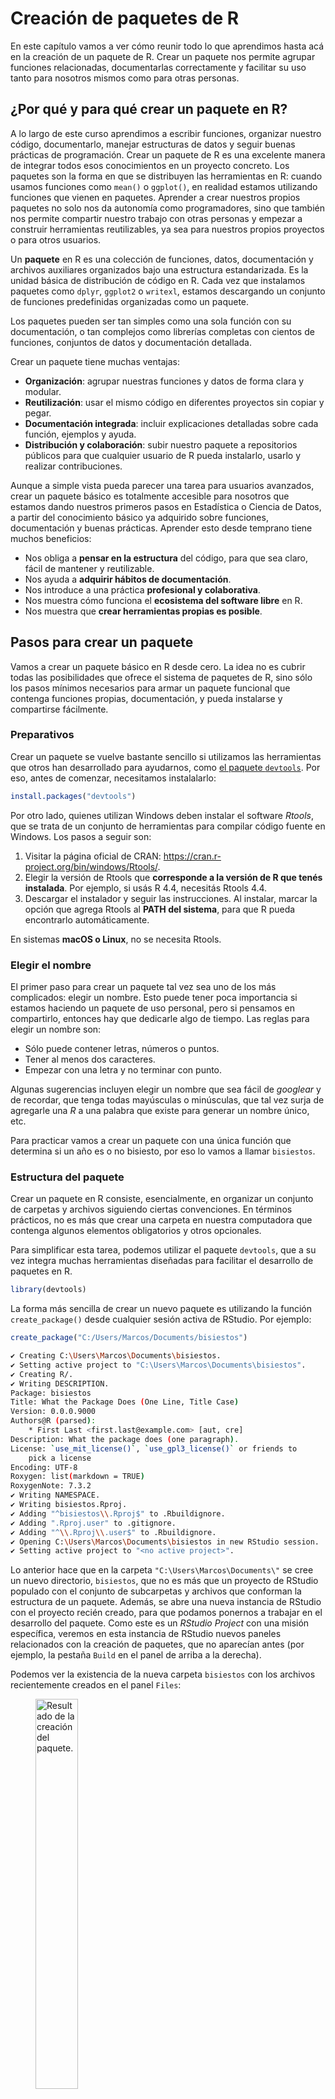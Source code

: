 ```{=latex}
\thispagestyle{primerapagina}
```

# Creación de paquetes de R

::: {.presentacion-capitulo data-latex=""}
En este capítulo vamos a ver cómo reunir todo lo que aprendimos hasta acá en la creación de un paquete de R. Crear un paquete nos permite agrupar funciones relacionadas, documentarlas correctamente y facilitar su uso tanto para nosotros mismos como para otras personas.
:::

## ¿Por qué y para qué crear un paquete en R?

A lo largo de este curso aprendimos a escribir funciones, organizar nuestro código, documentarlo, manejar estructuras de datos y seguir buenas prácticas de programación. Crear un paquete de R es una excelente manera de integrar todos esos conocimientos en un proyecto concreto. Los paquetes son la forma en que se distribuyen las herramientas en R: cuando usamos funciones como `mean()` o `ggplot()`, en realidad estamos utilizando funciones que vienen en paquetes. Aprender a crear nuestros propios paquetes no solo nos da autonomía como programadores, sino que también nos permite compartir nuestro trabajo con otras personas y empezar a construir herramientas reutilizables, ya sea para nuestros propios proyectos o para otros usuarios.


::: {.concepto data-latex=""}
Un **paquete** en R es una colección de funciones, datos, documentación y archivos auxiliares organizados bajo una estructura estandarizada. Es la unidad básica de distribución de código en R. Cada vez que instalamos paquetes como `dplyr`, `ggplot2` o `writexl`, estamos descargando un conjunto de funciones predefinidas organizadas como un paquete.

Los paquetes pueden ser tan simples como una sola función con su documentación, o tan complejos como librerías completas con cientos de funciones, conjuntos de datos y documentación detallada.
:::

Crear un paquete tiene muchas ventajas:

* **Organización**: agrupar nuestras funciones y datos de forma clara y modular.
* **Reutilización**: usar el mismo código en diferentes proyectos sin copiar y pegar.
* **Documentación integrada**: incluir explicaciones detalladas sobre cada función, ejemplos y ayuda.
* **Distribución y colaboración**: subir nuestro paquete a repositorios públicos para que cualquier usuario de R pueda instalarlo, usarlo y realizar contribuciones.

Aunque a simple vista pueda parecer una tarea para usuarios avanzados, crear un paquete básico es totalmente accesible para nosotros que estamos dando nuestros primeros pasos en Estadística o Ciencia de Datos, a partir del conocimiento básico ya adquirido sobre funciones, documentación y buenas prácticas. Aprender esto desde temprano tiene muchos beneficios:

* Nos obliga a **pensar en la estructura** del código, para que sea claro, fácil de mantener y reutilizable.
* Nos ayuda a **adquirir hábitos de documentación**.
* Nos introduce a una práctica **profesional y colaborativa**.
* Nos muestra cómo funciona el **ecosistema del software libre** en R.
* Nos muestra que **crear herramientas propias es posible**.

## Pasos para crear un paquete

Vamos a crear un paquete básico en R desde cero. La idea no es cubrir todas las posibilidades que ofrece el sistema de paquetes de R, sino sólo los pasos mínimos necesarios para armar un paquete funcional que contenga funciones propias, documentación, y pueda instalarse y compartirse fácilmente.

### Preparativos

Crear un paquete se vuelve bastante sencillo si utilizamos las herramientas que otros han desarrollado para ayudarnos, como [el paquete `devtools`](https://devtools.r-lib.org/). Por eso, antes de comenzar, necesitamos instalalarlo:

```r
install.packages("devtools")
```

Por otro lado, quienes utilizan Windows deben instalar el software *Rtools*, que se trata de un conjunto de herramientas para compilar código fuente en Windows.  Los pasos a seguir son:

1. Visitar la página oficial de CRAN: [https://cran.r-project.org/bin/windows/Rtools/](https://cran.r-project.org/bin/windows/Rtools/).
2. Elegir la versión de Rtools que **corresponde a la versión de R que tenés instalada**. Por ejemplo, si usás R 4.4, necesitás Rtools 4.4.
3. Descargar el instalador y seguir las instrucciones. Al instalar, marcar la opción que agrega Rtools al **PATH del sistema**, para que R pueda encontrarlo automáticamente.

En sistemas **macOS o Linux**, no se necesita Rtools.

### Elegir el nombre

El primer paso para crear un paquete tal vez sea uno de los más complicados: elegir un nombre. Esto puede tener poca importancia si estamos haciendo un paquete de uso personal, pero si pensamos en compartirlo, entonces hay que dedicarle algo de tiempo. Las reglas para elegir un nombre son:

-   Sólo puede contener letras, números o puntos.
-   Tener al menos dos caracteres.
-   Empezar con una letra y no terminar con punto.

Algunas sugerencias incluyen elegir un nombre que sea fácil de *googlear* y de recordar, que tenga todas mayúsculas o minúsculas, que tal vez surja de agregarle una *R* a una palabra que existe para generar un nombre único, etc.

Para practicar vamos a crear un paquete con una única función que determina si un año es o no bisiesto, por eso lo vamos a llamar `bisiestos`.

### Estructura del paquete

Crear un paquete en R consiste, esencialmente, en organizar un conjunto de carpetas y archivos siguiendo ciertas convenciones. En términos prácticos, no es más que crear una carpeta en nuestra computadora que contenga algunos elementos obligatorios y otros opcionales.

Para simplificar esta tarea, podemos utilizar el paquete `devtools`, que a su vez integra muchas herramientas diseñadas para facilitar el desarrollo de paquetes en R.

```r
library(devtools)
```

La forma más sencilla de crear un nuevo paquete es utilizando la función `create_package()` desde cualquier sesión activa de RStudio. Por ejemplo:

```r
create_package("C:/Users/Marcos/Documents/bisiestos")
```

```bash         
✔ Creating C:\Users\Marcos\Documents\bisiestos.
✔ Setting active project to "C:\Users\Marcos\Documents\bisiestos".
✔ Creating R/.
✔ Writing DESCRIPTION.
Package: bisiestos
Title: What the Package Does (One Line, Title Case)
Version: 0.0.0.9000
Authors@R (parsed):
    * First Last <first.last@example.com> [aut, cre]
Description: What the package does (one paragraph).
License: `use_mit_license()`, `use_gpl3_license()` or friends to
    pick a license
Encoding: UTF-8
Roxygen: list(markdown = TRUE)
RoxygenNote: 7.3.2
✔ Writing NAMESPACE.
✔ Writing bisiestos.Rproj.
✔ Adding "^bisiestos\\.Rproj$" to .Rbuildignore.
✔ Adding ".Rproj.user" to .gitignore.
✔ Adding "^\\.Rproj\\.user$" to .Rbuildignore.
✔ Opening C:\Users\Marcos\Documents\bisiestos in new RStudio session.
✔ Setting active project to "<no active project>".
```

Lo anterior hace que en la carpeta `"C:\Users\Marcos\Documents\"` se cree un nuevo directorio, `bisiestos`, que no es más que un proyecto de RStudio populado con el conjunto de subcarpetas y archivos que conforman la estructura de un paquete. Además, se abre una nueva instancia de RStudio con el proyecto recién creado, para que podamos ponernos a trabajar en el desarrollo del paquete. Como este es un *RStudio Project* con una misión específica, veremos en esta instancia de RStudio nuevos paneles relacionados con la creación de paquetes, que no aparecían antes (por ejemplo, la pestaña `Build` en el panel de arriba a la derecha).

Podemos ver la existencia de la nueva carpeta `bisiestos` con los archivos recientemente creados en el panel `Files`:

![Resultado de la creación del paquete.](../imagenes/teoria_unidad_6/crear.png){fig-align="center" width="40%"}

Algunos componentes creados en la carpeta del paquete son importantes, mientras que por ahora podemos ignorar a otros. Los importantes son:

-   Archivo `DESCRIPTION`: describe el contenido del paquete y establece cómo el paquete se va a relacionar con otros.
-   Carpeta `R`: contiene el o los archivos de código de R con las funciones del paquete.
-   Archivo `NAMESPACE`: declara qué funciones nuestro paquete pone a disposición de los usuarios y de qué funciones de otros paquetes hace uso el nuestro, es decir, organiza las cosas para que R pueda encontrar todo lo que necesita cuando usa nuestro paquete.

Los que podemos ignorar son:

-   `bisiestos.Rproj`: guarda las opciones de configuración elegidas para el proyecto y sirve para abrirlo directamente desde el explorador de archivos de la compu como acceso directo.
-   `.Rproj.user`: carpeta oculta usada internamente por RStudio para guardar archivos temporarios.
-   `.gitignore`: archivo oculto que lista todos los archivos de R y RStudio que no deberían ser rastreados por un software llamado *git*, que no utilizaremos.

### Escribir las funciones del paquete

Las funciones del paquete se escriben en scripts `.R` dentro de la carpeta `R/`, una por archivo o agrupadas por tema. Nuestro paquete `bisiestos` tendrá un único script llamado `funciones.R`. Podemos crearlo a mano y guardarlo en la carpeta R, o dejar que todo se haga automáticamente si ejecutamos:

```r
library(devtools)
use_r("funciones")
```

``` 
☐ Modify R/funciones.R.
```

Vamos a agregar el código para la creación de una función llamada `es_bisiesto()` que determina si un año provisto es bisiesto o no. Pegamos lo siguiente en el script y lo guardamos:

```r
#' La función es_bisiesto
#' 
#' Esta función analiza si el año o los años provistos son bisiestos o no. Los
#' años bisiestos ocurren cada 4 años, excepto los terminados en 00, los cuales
#' son bisiestos sólo si son divisibles por 400. Es decir, los años como 1600,
#' 1700, 1800 son bisiestos si son divisibles por 400. Por ejemplo, el año 1900
#' no fue bisiesto a pesar de ser divisible por 4, pero el año 2000 sí lo fue
#' por ser divisible por 400. Entonces, para que un año dado sea bisiesto, se
#' debe cumplir una de las siguientes condiciones: el año es divisible por 4
#' pero no divisible por 100, o el año es divisible por 400.
#'
#' @param x vector numérico de largo mayor o igual a 1 con los años a evaluar.
#'   Por default, toma el año actual.
#'
#' @return vector lógico de igual largo que `x` y nombrado con los elementos de
#' `x`, con valor `TRUE` en cada si el correspondiente año indicado en `x` es
#' bisiesto y `FALSE` en caso contrario.
#' 
#' @details Si `x` contiene valores no enteros, se toma su parte entera. Esta
#'   función sirve para los años antes de Cristo, si se los considera bajo la
#'   numeración astronómica de los años (incluye un año 0 y luego cuenta en
#'   negativo, por ejemplo, el año 0 es 1 AC o el año -1 es 2 AC.).
#'   
#' @seealso \url{https://es.wikipedia.org/wiki/Año_bisiesto}
#'
#' @examples
#' es_bisiesto(2019)
#' es_bisiesto(2020)
#' rtdo <- es_bisiesto(2020:2025)
#' rtdo
#' es_bisiesto(0)
#' es_bisiesto(-1:-5)
#' 
#' @export
#' 
es_bisiesto <- function(x = as.integer(format(Sys.Date(), "%Y"))) {

	# Chequear argumento
	stopifnot(is.numeric(x))
	x <- as.integer(x)

	# Determinar si es bisiesto
	rtdo <- ((x %% 4 == 0) & (x %% 100 != 0)) | (x %% 400 == 0)
	names(rtdo) <- x

	# Devolver años bisiestos
	return(rtdo)
}
```

Notemos que antes de la definición de la función hemos incluido la documentación bajo el formato *roxygen*. En la [@sec-factorial] discutimos por qué es importante documentar nuestras funciones. En el contexto de la creación de un paquete, se vuelve aún más importante porque se trata de la información que permite generar las páginas del menú de *Ayuda*. Volvé a leer la [@sec-factorial] para repasar cómo generar de forma automática la estructura de la documentación con *roxygen* y para qué se usa cada *tag* o etiqueta.

Una de ellas es muy importante y no la habíamos usado antes: `@export`. Se usa para indicar que esta función tiene que estar disponible cuando alguien cargue el paquete con `library()`. Un paquete guarda funciones para que las aprovechen los usuarios y las mismas deben tener esta etiqueta. No obstante, tal vez estas funciones internamente llaman a otras funciones auxiliares que creemos conveniente diseñar y que no hace falta que estén a disposición de los usuarios. Esas funciones internas no llevan la etiqueta `@export`.

### Probar nuestro código

Seguramente nos interese ir probando nuestras funciones a medida que las estamos desarrollando o cuando creemos que las hemos finalizado. Es decir, nos interesa tenerlas disponibles en nuestro ambiente de trabajo para poder usarlas. Para "cargar" todo el contenido del paquete que estamos desarrollando, `devtools` nos ofrece la función `load_all()`, o su atajo `ctrl + shift + l`. Su efecto es como el de correr `source()` con todos y cada uno de los scripts guardados en la carpeta `R/`, de una forma cuidadosa para que nuestro código funcione y podamos probarlo.

```r
load_all()
```

```         
ℹ Loading bisiestos
```

Como resultado, todas las funciones definidas están listas para ser usadas (aunque no las veamos en el *global environment*):

```r
es_bisiesto <- function(x = as.integer(format(Sys.Date(), "%Y"))) {

	# Chequear argumento
	stopifnot(is.numeric(x))
	x <- as.integer(x)

	# Determinar si es bisiesto
	rtdo <- ((x %% 4 == 0) & (x %% 100 != 0)) | (x %% 400 == 0)
	names(rtdo) <- x

	# Devolver años bisiestos
	return(rtdo)
}
```

```r
es_bisiesto(2019)
es_bisiesto(2020)
rtdo <- es_bisiesto(2020:2025)
rtdo
es_bisiesto(0)
es_bisiesto(-1:-5)
```

A medida que el paquete va creciendo, con funciones internas y otras que se exportan, con funciones que se llaman unas a otras, con funciones que dependen de otros paquetes, probar nuestras funciones de esta forma nos da una idea más certera de cómo está quedando todo en el paquete. `load_all()` simula el proceso de construir, instalar y cargar el paquete. Entonces, se puede definir el siguiente flujo de trabajo (*workflow*) para la escritura del código:

![Flujo de trabajo.](../imagenes/teoria_unidad_6/flujo1.png){fig-align="center" width="50%"}

### Generar la documentación

Si bien cuando definimos nuestra función ya escribimos su documentación, la misma tiene que ser procesada para que se generen los archivos que componen al manual de ayuda. Este procesamiento se hace automáticamente, al correr la función `document()` o su atajo `ctrl + shift + d`:

```r
document()
```

```
ℹ Updating bisiestos documentation
ℹ Loading bisiestos
Writing es_bisiesto.Rd
Writing NAMESPACE
Documentation completed
```

Como resultado del proceso anterior, se creó un nuevo subdirectorio, llamado `man`, que contiene un archivo de extensión `.Rd` por cada función que hayamos definido. Dichos archivos tienen la información de la documentación en un formato que permite generar las páginas de ayuda del manual.

Otra consecuencia del proceso anterior es que archivo `NAMESPACE` fue modificado. El mismo es un componente fundamental de un paquete de R. Define qué funciones y objetos del paquete estarán disponibles para los usuarios y qué elementos de otros paquetes se utilizarán internamente. Le permite al sistema controlar el uso de funciones, evitando conflictos con otros paquetes. Este archivo puede crearse y editarse manualmente, pero en la práctica **no es recomendable**. Es mejor dejar que funciones como `document()` lo actualicen automáticamente a partir de la documentación de nuestras funciones, para que todo ande bien. 

En nuestro ejemplo, después de ejecutar `document()`, el archivo `NAMESPACE` luce así:

![Archivo `NAMESPACE`.](../imagenes/teoria_unidad_6/namespace.png){fig-align="center" width="50%"}

### Editar el archivo `DESCRIPTION`

El archivo `DESCRIPTION` es uno de los componentes fundamentales de todo paquete de R. Actúa como una “ficha técnica” del paquete: contiene información básica sobre el mismo, como su nombre, versión, autores, dependencias y más. Esta información no solo permite identificar el paquete, sino que también facilita su instalación, uso y distribución.

A diferencia de un archivo de código, `DESCRIPTION` no contiene funciones ni instrucciones de R, sino una serie de campos escritos en formato "clave-valor", parecidos a un archivo de configuración.

El archivo fue creado automáticamente por cuando ejecutamos al inicio la función `create_package()` y se ve así:

```
Package: bisiestos
Title: What the Package Does (One Line, Title Case)
Version: 0.0.0.9000
Authors@R: 
    person("First", "Last", , "first.last@example.com", role = c("aut", "cre"))
Description: What the package does (one paragraph).
License: `use_mit_license()`, `use_gpl3_license()` or friends to pick a
    license
Encoding: UTF-8
Roxygen: list(markdown = TRUE)
RoxygenNote: 7.3.2
```

En este archivo hay algunos campos que tienen que estar presentes de forma obligatoria y otros que son opcionales. Acá mencionamos a los más importantes:

-   **Elementos obligatorios**:

    * **Package**: el nombre del paquete (debe coincidir con el nombre del directorio y estar en minúsculas o minúsculas + mayúsculas, sin espacios).
    * **Type**: generalmente se indica `Package`, que es el tipo estándar.
    * **Title**: un título breve y descriptivo (en una línea, sin punto final, *Escrito De Esta Forma*).
    * **Version**: número de versión del paquete, siguiendo el formato `x.y.z` (por ejemplo, 0.2.1).
    * **Author**: información sobre quién desarrolló el paquete. Se suele indicar el rol con `[aut]` (autor) y `[cre]` (mantenedor).
    * **Description**: Un párrafo que describe el propósito y funcionalidad general del paquete. Puede ocupar varias líneas.
    * **License**: Tipo de licencia que indica los términos de uso del paquete. Por ejemplo, `MIT`, `GPL-3`, `CC0`, etc.

-   **Elementos no obligatorios**:

    -   **Date**: fecha de publicación de esta versión del paquete.
    -   **Imports**, **Depends**, **Suggests**: gestionan la dependencia de nuestro paquete con respecto a otros o a versiones de R. Leer opcionalmente [@sec-dependencias] para conocer más detalles al respecto.
    -   **URL**: dirección de la página web del paquete.
    -   **BugReports**: dirección donde los usuarios puedan enviar avisos con los problemas que encuentren.

En cuanto a los autores, una misma persona puede cumplir varios roles y puede haber varias personas en el mismo rol. Los roles de uso más común son:

-   Autor (*author*): autor del paquete, se indica con la etiqueta *aut*
-   Mantenedor (*maintainer*): persona a cargo de arreglar los problemas que puedan surgir en CRAN, recibe notificaciones sobre errores por parte de los usuarios, etc. Sólo puede haber un *maintainer*. Se indica con la etiqueta *cre*.
-   Contribuyente (*contributor*): alguien que hizo un aporte menor, se indica con *ctb*.

Después de algunos agregados, nuestro DESCRIPTION luce así:

```         
Package: bisiestos
Title: Determinación de años bisiestos
Version: 0.0.0.9000
Authors@R: 
    person(
        given = "Marcos",
        family = "Prunello",
        role = c("aut", "cre"),
        email = "mp@fcecon.com"
    )
Description: Este paquete permite determinar si un año es bisiesto o no, 
      proveyendo una solución definitiva a un problema de tediosa solución.
License: `use_mit_license()`, `use_gpl3_license()` or friends to pick a
    license
Encoding: UTF-8
Roxygen: list(markdown = TRUE)
RoxygenNote: 7.3.2
```

### Instalación

¡Ya hemos terminado la primera versión de nuestro paquete y estamos en condiciones de instalarlo! Se puede hacer esto de varias formas:

-   Corriendo `install()`
-   Usando el atajo `ctrl + shift + b`
-   Haciendo clic en `Install` de la pestaña `Build`.

```r
install()
```

```         
==> R CMD INSTALL --preclean --no-multiarch --with-keep.source bisiestos

* installing to library ‘/home/marcos/R/x86_64-pc-linux-gnu-library/4.5/_build’
* installing *source* package ‘bisiestos’ ...
** this is package ‘bisiestos’ version ‘0.0.0.9000’
** using staged installation
** R
** byte-compile and prepare package for lazy loading
** help
*** installing help indices
** building package indices
** testing if installed package can be loaded from temporary location
** testing if installed package can be loaded from final location
** testing if installed package keeps a record of temporary installation path
* DONE (bisiestos)
```

Una vez instalado, podemos usarlo como a cualquier otro paquete. En cada sesión de trabajo en la que lo necesitemos, lo cargamos con `library(bisiestos)`:

```r
library(bisiestos)
es_bisiesto(2030)
```

Además, podemos ir al menú de Ayuda y ver nuestra documentación:

```r
?es_bisiesto
```

![Página de ayuda creada.](../imagenes/teoria_unidad_6/help.png){fig-align="center" width="70%"}

### Distribución

Una vez creado y probado un paquete de R, es natural querer compartirlo con otras personas, ya sea para colaborar, para que lo usen en otros proyectos o simplemente para facilitar su instalación. Existen diversas formas de distribuir un paquete, cada una con sus ventajas y requisitos.

1.  **Publicación en CRAN**. CRAN (Comprehensive R Archive Network) es el repositorio oficial de paquetes de R. Publicar un paquete en CRAN permite que cualquier persona lo instale fácilmente usando, por ejemplo, `install.packages("bisiestos")`. Sin embargo, para subir un paquete a CRAN es necesario cumplir con una serie de requisitos técnicos y de buenas prácticas, como:

    * Tener documentación completa (manuales, `NAMESPACE`, `DESCRIPTION`).
    * Cumplir con convenciones de estilo y estructura.
    * Superar una batería de chequeos automáticos en distintos sistemas operativos.

2.  **Compartir el paquete desde GitHub**. [GitHub](https://github.com/) es una plataforma de desarrollo colaborativo que permite almacenar, controlar el desarrollo y compartir código. Publicar un paquete en GitHub es especialmente útil cuando el paquete aún está en desarrollo, cuando queremos colaborar con otras personas o simplemente cuando no deseamos (todavía) subirlo a CRAN.

3. **Compartir un archivo comprimido (`.zip` o `.tar.gz`)**. Otra forma sencilla de distribuir un paquete es generar un archivo comprimido que contenga todos los archivos del paquete, ya sea en formato `.zip` (usado principalmente en Windows) o `.tar.gz` (típico de Linux/macOS). Este archivo puede compartirse por correo electrónico, subirlo a una nube, o alojarse en un sitio web.

En nuestro caso, optaremos por el último camino. Desde la consola de R (estando en el directorio del paquete) ejecutamos:

```r
library(devtools)
build()
```

```
── R CMD build ───────────────────────────────────────────────────────────────
✔  checking for file ‘C:\Users\Marcos\Documents\bisiestos’ ...
─  preparing ‘bisiestos’:
✔  checking DESCRIPTION meta-information ...
─  checking for LF line-endings in source and make files and shell scripts
─  checking for empty or unneeded directories
─  building ‘bisiestos_0.0.0.9000.tar.gz’
   
[1] "C:\Users\Marcos\Documents\bisiestos_0.0.0.9000.tar.gz"
```


Este comando genera un archivo `.tar.gz` (o `.zip` si se configura para Windows) en el directorio padre. Este archivo contiene todo el código y documentación del paquete y puede instalarse sin necesidad de acceso a internet. El archivo comprimido puede ser compartido con cualquier persona y ser instalado con:

```r
install.packages("bisiestos_0.0.0.9000.tar.gz", repos = NULL, type = "source")
```
